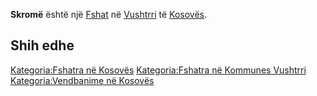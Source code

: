 {{Fshat në Kosovës
 | Emri                = Skromë
| sqi_N_name = Skromë
| sqi_N_FULL_NAME_RO = Skromë
| sqi_N_FULL_NAME_ND_RO = Skrome
| sqi_N_SORT_NAME_RG = SKROME
| sqi_N_FULL_NAME_RG = Skromë
| sqi_N_FULL_NAME_ND_RG = Skrome
| sqi_V_name = Skrovnë
| sqi_V_FULL_NAME_RO = Skrovnë
| sqi_V_FULL_NAME_ND_RO = Skrovne
| sqi_V_SORT_NAME_RG = SKROVNE
| sqi_V_FULL_NAME_RG = Skrovnë
| sqi_V_FULL_NAME_ND_RG = Skrovne
| srp_N_name = Skrovna
| srp_N_FULL_NAME_RO = Skrovna
| srp_N_FULL_NAME_ND_RO = Skrovna
| srp_N_SORT_NAME_RG = SKROVNA
| srp_N_FULL_NAME_RG = Skrovna
| srp_N_FULL_NAME_ND_RG = Skrovna
| srp_NS_name = Скровна
| srp_NS_FULL_NAME_RO = Скровна
| srp_NS_FULL_NAME_ND_RO = Скровна
| srp_NS_SORT_NAME_RG = СКРОВНА
| srp_NS_FULL_NAME_RG = Скровна
| srp_NS_FULL_NAME_ND_RG = Скровна
| srp_V_name = Skromna
| srp_V_FULL_NAME_RO = Skromna
| srp_V_FULL_NAME_ND_RO = Skromna
| srp_V_SORT_NAME_RG = SKROMNA
| srp_V_FULL_NAME_RG = Skromna
| srp_V_FULL_NAME_ND_RG = Skromna

 | Emri (Rasa dhanore) = 
 | Figura              = 
 | Shteti              = Kosovo
 | Komuna              = Vushtrri
 | Kodi postar         = 
 | Sipërfaqja          = 

 | Popullsia           = 

 | Regj. i popullsisë  = 
 | Dend. e popullsisë  = 
 | Faqja zyrtare       = 
 <!--- Koordinatat ----> 
 | Gjerësia            = 42.891682
 | Gjatësia            = 21.02067
 | Lartësia            = 
}}
'''Skromë''' është një [[Fshat]] në [[Vushtrri]] të [[Kosovës]].

<!-- == Gjeografia == -->
<!-- == Historia == -->
<!-- == Demografia == -->
== Shih edhe ==
{{Komuna Vushtrri}}
{{Kosovo-Administrata-Cung}}

[[Kategoria:Fshatra në Kosovës]]
[[Kategoria:Fshatra në Kommunes Vushtrri]]
[[Kategoria:Vendbanime në Kosovës]]